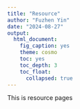 ```yaml
---
title: "Resource"
author: "Fuzhen Yin"
date: "2024-08-27"
output: 
  html_document:
    fig_caption: yes
    theme: cosmo
    toc: yes
    toc_depth: 3
    toc_float: 
      collapsed: true
---
```


This is resource pages